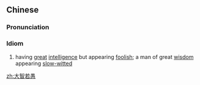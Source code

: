 ==Chinese==
{{zh-forms|type=211}}

===Pronunciation===
{{zh-pron
|m=dàzhìruòyú
|c=daai6 zi3 joek6 jyu4
|cat=cy
}}

===Idiom===
{{zh-idiom}}

# having [[great]] [[intelligence]] but appearing [[foolish]]; a man of great [[wisdom]] appearing [[slow-witted]]

[[zh:大智若愚]]